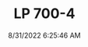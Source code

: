 ---
width: 4000
height: 6000
title: LP 700-4
description: Lamborghini Aventador LP 700-4 interior in Dripping Springs, TX.
date: 8/31/2022 6:25:46 AM
cameraMake: Sony
cameraModel: ILCE-7M3
lens: 50mm F1.4 DG HSM | Art 018
settingsfStop: f/1.4
settingsISO: ISO 100
settingsShutter: 1/80
settingsFocalLength: 50 mm
---
